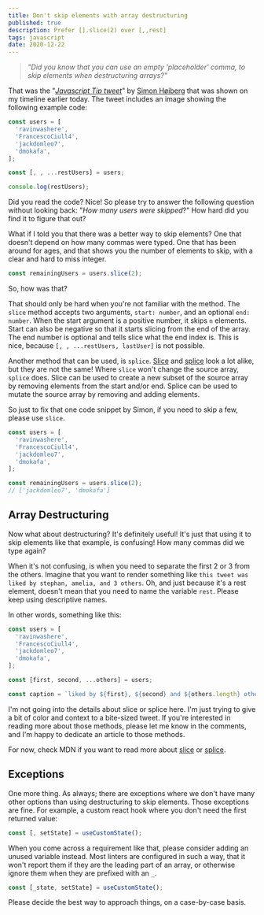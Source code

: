 ```yaml
---
title: Don't skip elements with array destructuring
published: true
description: Prefer [].slice(2) over [,,rest]
tags: javascript
date: 2020-12-22
---
```


> *"Did you know that you can use an empty 'placeholder' comma, to skip elements when destructuring arrays?"*

That was the "[*Javascript Tip tweet*](https://twitter.com/SimonHoiberg/status/1341371004459884544?s=20)" by [Simon Høiberg](https://twitter.com/SimonHoiberg) that was shown on my timeline earlier today. The tweet includes an image showing the following example code:

```js
const users = [
  'ravinwashere',
  'FrancescoCiull4',
  'jackdomleo7',
  'dmokafa',
];

const [, , ...restUsers] = users;

console.log(restUsers);
```

Did you read the code? Nice! So please try to answer the following question without looking back: "*How many users were skipped*?" How hard did you find it to figure that out?

What if I told you that there was a better way to skip elements? One that doesn't depend on how many commas were typed. One that has been around for ages, and that shows you the number of elements to skip, with a clear and hard to miss integer.

```javascript
const remainingUsers = users.slice(2);
```

So, how was that? 

That should only be hard when you're not familiar with the method. The `slice` method accepts two arguments, `start: number`, and an optional `end: number`. When the start argument is a positive number, it skips `n` elements. Start can also be negative so that it starts slicing from the end of the array. The end number is optional and tells slice what the end index is. This is nice, because `[, , ...restUsers, lastUser]` is not possible.

Another method that can be used, is `splice`. [Slice][slice] and [splice][splice] look a lot alike, but they are not the same! Where `slice` won't change the source array, `splice` does.  Slice can be used to create a new subset of the source array by removing elements from the start and/or end. Splice can be used to mutate the source array by removing and adding elements. 

So just to fix that one code snippet by Simon, if you need to skip a few, please use `slice`. 

```js
const users = [
  'ravinwashere',
  'FrancescoCiull4',
  'jackdomleo7',
  'dmokafa',
];

const remainingUsers = users.slice(2);
// ['jackdomleo7', 'dmokafa']
```

## Array Destructuring

Now what about destructuring? It's definitely useful! It's just that using it to skip elements like that example, is confusing! How many commas did we type again? 

When it's not confusing, is when you need to separate the first 2 or 3 from the others. Imagine that you want to render something like `this tweet was liked by stephan, amelia, and 3 others`. Oh, and just because it's a rest element, doesn't mean that you need to name the variable `rest`. Please keep using descriptive names.

In other words, something like this:

```js
const users = [
  'ravinwashere',
  'FrancescoCiull4',
  'jackdomleo7',
  'dmokafa',
];

const [first, second, ...others] = users;

const caption = `liked by ${first}, ${second} and ${others.length} others`; 
```

I'm not going into the details about slice or splice here. I'm just trying to give a bit of color and context to a bite-sized tweet. If you're interested in reading more about those methods, please let me know in the comments, and I'm happy to dedicate an article to those methods.

For now, check MDN if you want to read more about [slice][slice] or [splice][splice].

## Exceptions

One more thing. As always; there are exceptions where we don't have many other options than using destructuring to skip elements. Those exceptions are fine. For example, a custom react hook where you don't need the first returned value:

```js
const [, setState] = useCustomState();
```

When you come across a requirement like that, please consider adding an unused variable instead. Most linters are configured in such a way, that it won't report them if they are the leading part of an array, or otherwise ignore them when they are prefixed with an `_`.

```js
const [_state, setState] = useCustomState();
```

Please decide the best way to approach things, on a case-by-case basis.

[slice]: https://developer.mozilla.org/en-US/docs/Web/JavaScript/Reference/Global_Objects/Array/slice
[splice]: https://developer.mozilla.org/en-US/docs/Web/JavaScript/Reference/Global_Objects/Array/splice